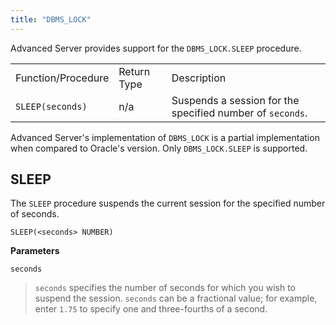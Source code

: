 ```yaml
---
title: "DBMS_LOCK"
---
```


Advanced Server provides support for the `DBMS_LOCK.SLEEP` procedure.

|                    |             |                                                           |
| ------------------ | ----------- | --------------------------------------------------------- |
| Function/Procedure | Return Type | Description                                               |
| `SLEEP(seconds)`   | n/a         | Suspends a session for the specified number of `seconds`. |

Advanced Server's implementation of `DBMS_LOCK` is a partial implementation when compared to Oracle's version. Only `DBMS_LOCK.SLEEP` is supported.

## SLEEP

The `SLEEP` procedure suspends the current session for the specified number of seconds.

```text
SLEEP(<seconds> NUMBER)
```

**Parameters**

`seconds`

> `seconds` specifies the number of seconds for which you wish to suspend the session. `seconds` can be a fractional value; for example, enter `1.75` to specify one and three-fourths of a second.

